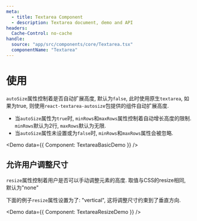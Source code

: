 ```yaml
---
meta:
  - title: Textarea Component
  - description: Textarea document, demo and API
headers:
  Cache-Control: no-cache
handle:
  source: "app/src/components/core/Textarea.tsx"
  componentName: "Textarea"
---
```



# 使用

`autoSize`属性控制着是否自动扩展高度, 默认为`false`, 此时使用原生`textarea`, 如果为true, 则使用`react-textarea-autosize`包提供的组件自动扩展高度.

- 当`autoSize`属性为`true`时, `minRows`和`maxRows`属性控制着自动增长高度的限制. `minRows`默认为2行, `maxRows`默认为无限.
- 当`autoSize`属性未设置或为`false`时, `minRows`和`maxRows`属性会被忽略.

<Demo data={{ Component: TextareaBasicDemo }} />

## 允许用户调整尺寸

`resize`属性控制着用户是否可以手动调整元素的高度. 取值与CSS的resize相同, 默认为"none"

下面的例子`resize`属性设置为了: "vertical", 这将调整尺寸约束到了垂直方向.

<Demo data={{ Component: TextareaResizeDemo }} />
